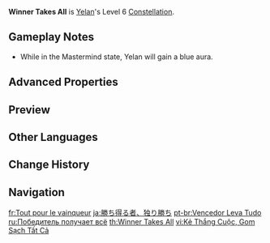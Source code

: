 {{Constellation Infobox
|image       = Constellation Winner Takes All.png
|description = After using [[Depth-Clarion Dice]], Yelan will enter the Mastermind state.<br>In this state, all of Yelan's Normal Attacks will be special Breakthrough Barbs. These Breakthrough Barbs will have similar abilities to normal ones and the DMG dealt will be considered Charged Attack DMG, dealing 156% of a normal Breakthrough Barb's DMG.<br><br>The Mastermind state lasts 20s and will be cleared after Yelan fires 5 arrows.
|level       = 6
|character   = Yelan
|utility1    = Conversion
|scale_att1  = Normal Attack
}}
'''Winner Takes All''' is [[Yelan]]'s Level 6 [[Constellation]].

==Gameplay Notes==
* While in the Mastermind state, Yelan will gain a blue aura.

==Advanced Properties==
{{Advanced Properties
|title   = Converted Attacks
|gu      = 1U
|icdtag  = Charged Attack
|icdtype = 2.5s/3 Hits
|poise   = 100
|impulse = 2
}}

==Preview==
{{Preview
|file1    = Winner Takes All Preview
|caption1 = Converted Normal Attack
}}

==Other Languages==
{{Other Languages
|en      = Winner Takes All
|zhs     = 取胜者，大小通吃
|zhs_rm  = Qǔshèng-zhě, Dàxiǎo Tōngchī
|zht     = 取勝者，大小通吃
|zht_rm  = Qǔshèng-zhě, Dàxiǎo Tōngchī
|zh_tl   = The Winner Wins Against Everyone
|ja      = 勝ち得る者、独り勝ち
|ja_rm   = Kachieru Mono, Hitorigachi{{Assumed}}
|ja_tl   = Those Who Win, They Take It All
|ko      = {{tt|승자|勝者}}의 {{tt|독식|獨食}}
|ko_rm   = Seungja-ui Doksik
|ko_tl   = Winner Takes All
|es      = Mano ganadora
|es_tl   = Winning Hand
|fr      = Tout pour le vainqueur
|fr_tl   = Winner Takes All
|ru      = Победитель получает всё
|ru_tl   = Winner Takes All
|th      = Winner Takes All
|vi      = Kẻ Thắng Cuộc, Gom Sạch Tất Cả
|vi_tl   = Winner Takes All
|de      = Alles dem Gewinner
|de_tl   = Everything to the Winner
|id      = Winner Takes All
|pt      = Vencedor Leva Tudo
|pt_tl   = Winner Takes All
|tr      = Kazanan Hepsini Alır
|tr_tl   = Winner Takes All
|it      = Asso pigliatutto
|it_tl   = Ace Takes All
|it_note = Reference to {{w|Scopa}}, an Italian card game in which the Ace card can capture all other cards on the table
}}

==Change History==
{{Change History|2.7}}

==Navigation==
{{Talent Navbox|Yelan}}

[[fr:Tout pour le vainqueur]]
[[ja:勝ち得る者、独り勝ち]]
[[pt-br:Vencedor Leva Tudo]]
[[ru:Победитель получает всё]]
[[th:Winner Takes All]]
[[vi:Kẻ Thắng Cuộc, Gom Sạch Tất Cả]]